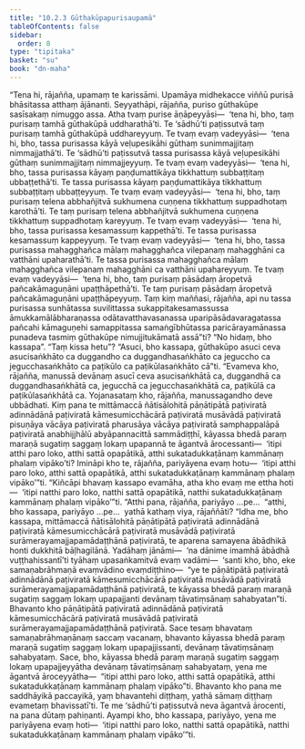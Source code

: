 ```yaml
---
title: "10.2.3 Gūthakūpapurisaupamā"
tableOfContents: false
sidebar:
  order: 8
type: "tipitaka"
basket: "su"
book: "dn-maha"
---
```



<DynamicBreadcrumb />

<Division number="415" book="dn-maha">

<Paragraph number="1100" book="dn-maha">
“Tena hi, rājañña, upamaṃ te karissāmi. Upamāya midhekacce viññū purisā bhāsitassa atthaṃ ājānanti. Seyyathāpi, rājañña, puriso gūthakūpe sasīsakaṃ nimuggo assa. Atha tvaṃ purise āṇāpeyyāsi—  ‘tena hi, bho, taṃ purisaṃ tamhā gūthakūpā uddharathā’ti. Te ‘sādhū’ti paṭissutvā taṃ purisaṃ tamhā gūthakūpā uddhareyyuṃ. Te tvaṃ evaṃ vadeyyāsi—  ‘tena hi, bho, tassa purisassa kāyā veḷupesikāhi gūthaṃ sunimmajjitaṃ nimmajjathā’ti. Te ‘sādhū’ti paṭissutvā tassa purisassa kāyā veḷupesikāhi gūthaṃ sunimmajjitaṃ nimmajjeyyuṃ. Te tvaṃ evaṃ vadeyyāsi—  ‘tena hi, bho, tassa purisassa kāyaṃ paṇḍumattikāya tikkhattuṃ subbaṭṭitaṃ ubbaṭṭethā’ti. Te tassa purisassa kāyaṃ paṇḍumattikāya tikkhattuṃ subbaṭṭitaṃ ubbaṭṭeyyuṃ. Te tvaṃ evaṃ vadeyyāsi—  ‘tena hi, bho, taṃ purisaṃ telena abbhañjitvā sukhumena cuṇṇena tikkhattuṃ suppadhotaṃ karothā’ti. Te taṃ purisaṃ telena abbhañjitvā sukhumena cuṇṇena tikkhattuṃ suppadhotaṃ kareyyuṃ. Te tvaṃ evaṃ vadeyyāsi—  ‘tena hi, bho, tassa purisassa kesamassuṃ kappethā’ti. Te tassa purisassa kesamassuṃ kappeyyuṃ. Te tvaṃ evaṃ vadeyyāsi—  ‘tena hi, bho, tassa purisassa mahagghañca mālaṃ mahagghañca vilepanaṃ mahagghāni ca vatthāni upaharathā’ti. Te tassa purisassa mahagghañca mālaṃ mahagghañca vilepanaṃ mahagghāni ca vatthāni upahareyyuṃ. Te tvaṃ evaṃ vadeyyāsi—  ‘tena hi, bho, taṃ purisaṃ pāsādaṃ āropetvā pañcakāmaguṇāni upaṭṭhāpethā’ti. Te taṃ purisaṃ pāsādaṃ āropetvā pañcakāmaguṇāni upaṭṭhāpeyyuṃ.
</Paragraph>

<Paragraph number="1101" book="dn-maha">
Taṃ kiṃ maññasi, rājañña, api nu tassa purisassa sunhātassa suvilittassa sukappitakesamassussa āmukkamālābharaṇassa odātavatthavasanassa uparipāsādavaragatassa pañcahi kāmaguṇehi samappitassa samaṅgībhūtassa paricārayamānassa punadeva tasmiṃ gūthakūpe nimujjitukāmatā assā”ti? “No hidaṃ, bho kassapa”. “Taṃ kissa hetu”? “Asuci, bho kassapa, gūthakūpo asuci ceva asucisaṅkhāto ca duggandho ca duggandhasaṅkhāto ca jeguccho ca jegucchasaṅkhāto ca paṭikūlo ca paṭikūlasaṅkhāto cā”ti. “Evameva kho, rājañña, manussā devānaṃ asucī ceva asucisaṅkhātā ca, duggandhā ca duggandhasaṅkhātā ca, jegucchā ca jegucchasaṅkhātā ca, paṭikūlā ca paṭikūlasaṅkhātā ca. Yojanasataṃ kho, rājañña, manussagandho deve ubbādhati. Kiṃ pana te mittāmaccā ñātisālohitā pāṇātipātā paṭiviratā adinnādānā paṭiviratā kāmesumicchācārā paṭiviratā musāvādā paṭiviratā pisuṇāya vācāya paṭiviratā pharusāya vācāya paṭiviratā samphappalāpā paṭiviratā anabhijjhālū abyāpannacittā sammādiṭṭhī, kāyassa bhedā paraṃ maraṇā sugatiṃ saggaṃ lokaṃ upapannā te āgantvā ārocessanti—  ‘itipi atthi paro loko, atthi sattā opapātikā, atthi sukatadukkaṭānaṃ kammānaṃ phalaṃ vipāko’ti? Imināpi kho te, rājañña, pariyāyena evaṃ hotu—  ‘itipi atthi paro loko, atthi sattā opapātikā, atthi sukatadukkaṭānaṃ kammānaṃ phalaṃ vipāko’”ti.
</Paragraph>

</Division>
<Division number="416" book="dn-maha">

<Paragraph number="1102" book="dn-maha">
“Kiñcāpi bhavaṃ kassapo evamāha, atha kho evaṃ me ettha hoti—  ‘itipi natthi paro loko, natthi sattā opapātikā, natthi sukatadukkaṭānaṃ kammānaṃ phalaṃ vipāko’”ti. “Atthi pana, rājañña, pariyāyo …pe…  “atthi, bho kassapa, pariyāyo …pe…  yathā kathaṃ viya, rājaññāti? “Idha me, bho kassapa, mittāmaccā ñātisālohitā pāṇātipātā paṭiviratā adinnādānā paṭiviratā kāmesumicchācārā paṭiviratā musāvādā paṭiviratā surāmerayamajjapamādaṭṭhānā paṭiviratā, te aparena samayena ābādhikā honti dukkhitā bāḷhagilānā. Yadāhaṃ jānāmi—  ‘na dānime imamhā ābādhā vuṭṭhahissantī’ti tyāhaṃ upasaṅkamitvā evaṃ vadāmi—  ‘santi kho, bho, eke samaṇabrāhmaṇā evaṃvādino evaṃdiṭṭhino—  “ye te pāṇātipātā paṭiviratā adinnādānā paṭiviratā kāmesumicchācārā paṭiviratā musāvādā paṭiviratā surāmerayamajjapamādaṭṭhānā paṭiviratā, te kāyassa bhedā paraṃ maraṇā sugatiṃ saggaṃ lokaṃ upapajjanti devānaṃ tāvatiṃsānaṃ sahabyatan”ti. Bhavanto kho pāṇātipātā paṭiviratā adinnādānā paṭiviratā kāmesumicchācārā paṭiviratā musāvādā paṭiviratā surāmerayamajjapamādaṭṭhānā paṭiviratā. Sace tesaṃ bhavataṃ samaṇabrāhmaṇānaṃ saccaṃ vacanaṃ, bhavanto kāyassa bhedā paraṃ maraṇā sugatiṃ saggaṃ lokaṃ upapajjissanti, devānaṃ tāvatiṃsānaṃ sahabyataṃ. Sace, bho, kāyassa bhedā paraṃ maraṇā sugatiṃ saggaṃ lokaṃ upapajjeyyātha devānaṃ tāvatiṃsānaṃ sahabyataṃ, yena me āgantvā āroceyyātha—  “itipi atthi paro loko, atthi sattā opapātikā, atthi sukatadukkaṭānaṃ kammānaṃ phalaṃ vipāko”ti. Bhavanto kho pana me saddhāyikā paccayikā, yaṃ bhavantehi diṭṭhaṃ, yathā sāmaṃ diṭṭhaṃ evametaṃ bhavissatī’ti. Te me ‘sādhū’ti paṭissutvā neva āgantvā ārocenti, na pana dūtaṃ pahiṇanti. Ayampi kho, bho kassapa, pariyāyo, yena me pariyāyena evaṃ hoti—  ‘itipi natthi paro loko, natthi sattā opapātikā, natthi sukatadukkaṭānaṃ kammānaṃ phalaṃ vipāko’”ti.
</Paragraph>
</Division>